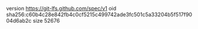 version https://git-lfs.github.com/spec/v1
oid sha256:c60b4c28e842fb4c0cf5215c499742ade3fc501c5a33204b5f517f9004d6ab2c
size 52676
